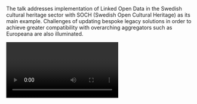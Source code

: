 The talk addresses implementation of Linked Open Data in the Swedish cultural heritage sector with SOCH (Swedish Open Cultural Heritage) as its main example. Challenges of updating bespoke legacy solutions in order to achieve greater compatibility with overarching aggregators such as Europeana are also illuminated.

<Video provider="youtube" id="Sqyff632Y2M">
  Presentation by Marcus Smith
</Video>

